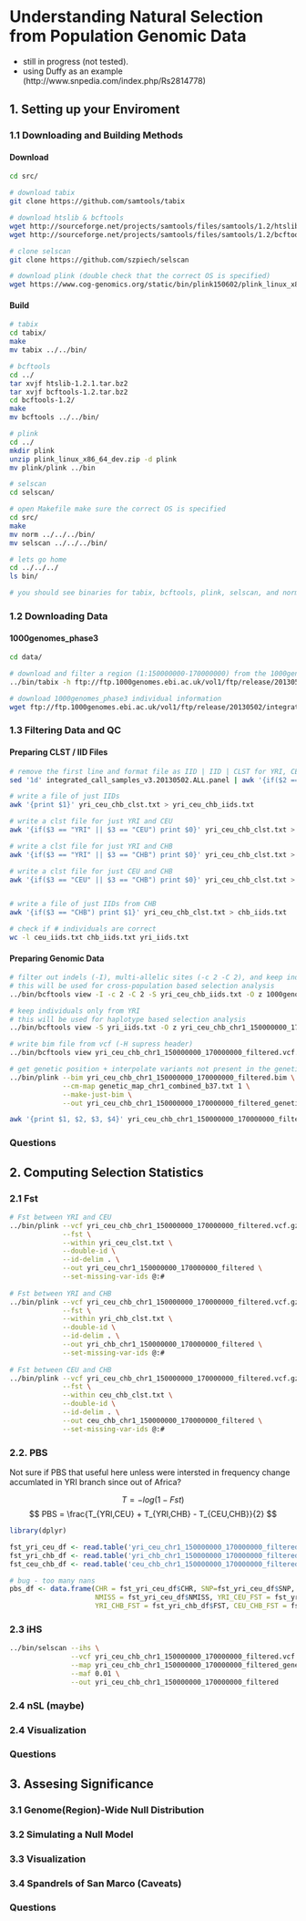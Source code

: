 # Understanding Natural Selection from Population Genomic Data

* still in progress (not tested). 
* using Duffy as an example (http://www.snpedia.com/index.php/Rs2814778)

## 1. Setting up your Enviroment 

### 1.1 Downloading and Building Methods

#### Download

```bash
cd src/

# download tabix
git clone https://github.com/samtools/tabix

# download htslib & bcftools
wget http://sourceforge.net/projects/samtools/files/samtools/1.2/htslib-1.2.1.tar.bz2
wget http://sourceforge.net/projects/samtools/files/samtools/1.2/bcftools-1.2.tar.bz2

# clone selscan
git clone https://github.com/szpiech/selscan

# download plink (double check that the correct OS is specified)
wget https://www.cog-genomics.org/static/bin/plink150602/plink_linux_x86_64_dev.zip
```

#### Build

```bash
# tabix
cd tabix/
make
mv tabix ../../bin/

# bcftools
cd ../
tar xvjf htslib-1.2.1.tar.bz2
tar xvjf bcftools-1.2.tar.bz2
cd bcftools-1.2/
make
mv bcftools ../../bin/

# plink
cd ../
mkdir plink
unzip plink_linux_x86_64_dev.zip -d plink
mv plink/plink ../bin

# selscan
cd selscan/

# open Makefile make sure the correct OS is specified 
cd src/ 
make
mv norm ../../../bin/
mv selscan ../../../bin/

# lets go home
cd ../../../
ls bin/

# you should see binaries for tabix, bcftools, plink, selscan, and norm
```

### 1.2 Downloading Data

#### 1000genomes_phase3

```bash
cd data/

# download and filter a region (1:150000000-170000000) from the 1000genomes project
../bin/tabix -h ftp://ftp.1000genomes.ebi.ac.uk/vol1/ftp/release/20130502/ALL.chr1.phase3_shapeit2_mvncall_integrated_v5a.20130502.genotypes.vcf.gz 1:150000000-170000000 | gzip -c > 1000genomes_phase3_chr1_150000000_170000000.vcf.gz

# download 1000genomes_phase3 individual information
wget ftp://ftp.1000genomes.ebi.ac.uk/vol1/ftp/release/20130502/integrated_call_samples_v3.20130502.ALL.panel
```

### 1.3 Filtering Data and QC

#### Preparing CLST / IID Files 

```bash
# remove the first line and format file as IID | IID | CLST for YRI, CEU, and CHB
sed '1d' integrated_call_samples_v3.20130502.ALL.panel | awk '{if($2 == "YRI" || $2 == "CEU" || $2 == "CHB") print $1, $1, $2}' > yri_ceu_chb_clst.txt

# write a file of just IIDs 
awk '{print $1}' yri_ceu_chb_clst.txt > yri_ceu_chb_iids.txt

# write a clst file for just YRI and CEU
awk '{if($3 == "YRI" || $3 == "CEU") print $0}' yri_ceu_chb_clst.txt > yri_ceu_clst.txt

# write a clst file for just YRI and CHB 
awk '{if($3 == "YRI" || $3 == "CHB") print $0}' yri_ceu_chb_clst.txt > yri_chb_clst.txt

# write a clst file for just CEU and CHB
awk '{if($3 == "CEU" || $3 == "CHB") print $0}' yri_ceu_chb_clst.txt > ceu_chb_clst.txt


# write a file of just IIDs from CHB 
awk '{if($3 == "CHB") print $1}' yri_ceu_chb_clst.txt > chb_iids.txt

# check if # individuals are correct
wc -l ceu_iids.txt chb_iids.txt yri_iids.txt
```

#### Preparing Genomic Data

```bash
# filter out indels (-I), multi-allelic sites (-c 2 -C 2), and keep individuals (-S) from YRI, CEU, CHB 
# this will be used for cross-population based selection analysis
../bin/bcftools view -I -c 2 -C 2 -S yri_ceu_chb_iids.txt -O z 1000genomes_phase3_chr1_150000000_170000000.vcf.gz > yri_ceu_chb_chr1_150000000_170000000_filtered.vcf.gz

# keep individuals only from YRI
# this will be used for haplotype based selection analysis
../bin/bcftools view -S yri_iids.txt -O z yri_ceu_chb_chr1_150000000_170000000_filtered.vcf.gz > yri_chr1_150000000_170000000_filtered.vcf.gz

# write bim file from vcf (-H supress header)
../bin/bcftools view yri_ceu_chb_chr1_150000000_170000000_filtered.vcf.gz -H | awk '{print $1, $3, "0", $2, $4, $5}' > yri_ceu_chb_chr1_150000000_170000000_filtered.bim

# get genetic position + interpolate variants not present in the genetic_map
../bin/plink --bim yri_ceu_chb_chr1_150000000_170000000_filtered.bim \
             --cm-map genetic_map_chr1_combined_b37.txt 1 \
             --make-just-bim \
             --out yri_ceu_chb_chr1_150000000_170000000_filtered_genetic_map

awk '{print $1, $2, $3, $4}' yri_ceu_chb_chr1_150000000_170000000_filtered_genetic_map.bim > yri_ceu_chb_chr1_150000000_170000000_filtered_genetic_map.map 
```

### Questions

## 2. Computing Selection Statistics 

### 2.1 Fst

```bash
# Fst between YRI and CEU
../bin/plink --vcf yri_ceu_chb_chr1_150000000_170000000_filtered.vcf.gz \
             --fst \
             --within yri_ceu_clst.txt \
             --double-id \
             --id-delim . \
             --out yri_ceu_chr1_150000000_170000000_filtered \
             --set-missing-var-ids @:#
     
# Fst between YRI and CHB
../bin/plink --vcf yri_ceu_chb_chr1_150000000_170000000_filtered.vcf.gz \
             --fst \
             --within yri_chb_clst.txt \
             --double-id \
             --id-delim . \
             --out yri_chb_chr1_150000000_170000000_filtered \
             --set-missing-var-ids @:#
             
# Fst between CEU and CHB
../bin/plink --vcf yri_ceu_chb_chr1_150000000_170000000_filtered.vcf.gz \
             --fst \
             --within ceu_chb_clst.txt \
             --double-id \
             --id-delim . \
             --out ceu_chb_chr1_150000000_170000000_filtered \
             --set-missing-var-ids @:#
```

### 2.2. PBS

Not sure if PBS that useful here unless were intersted in frequency change accumlated in YRI branch since out of Africa?

$$ T = -log(1 - Fst) $$
$$ PBS = \frac{T_{YRI,CEU} + T_{YRI,CHB} - T_{CEU,CHB}}{2} $$

```R
library(dplyr)

fst_yri_ceu_df <- read.table('yri_ceu_chr1_150000000_170000000_filtered.fst', header = TRUE)
fst_yri_chb_df <- read.table('yri_chb_chr1_150000000_170000000_filtered.fst', header = TRUE)
fst_ceu_chb_df <- read.table('ceu_chb_chr1_150000000_170000000_filtered.fst', header = TRUE)

# bug - too many nans
pbs_df <- data.frame(CHR = fst_yri_ceu_df$CHR, SNP=fst_yri_ceu_df$SNP, POS=fst_yri_ceu_df$POS,
                     NMISS = fst_yri_ceu_df$NMISS, YRI_CEU_FST = fst_yri_ceu_df$FST, 
                     YRI_CHB_FST = fst_yri_chb_df$FST, CEU_CHB_FST = fst_ceu_chb_df$FST)
```

### 2.3 iHS

```bash
../bin/selscan --ihs \
               --vcf yri_ceu_chb_chr1_150000000_170000000_filtered.vcf.gz \
               --map yri_ceu_chb_chr1_150000000_170000000_filtered_genetic_map.map \
               --maf 0.01 \
               --out yri_ceu_chb_chr1_150000000_170000000_filtered   
```

### 2.4 nSL (maybe)

### 2.4 Visualization 

### Questions

## 3. Assesing Significance 

### 3.1 Genome(Region)-Wide Null Distribution

### 3.2 Simulating a Null Model

### 3.3 Visualization 

### 3.4 Spandrels of San Marco (Caveats)

### Questions 








